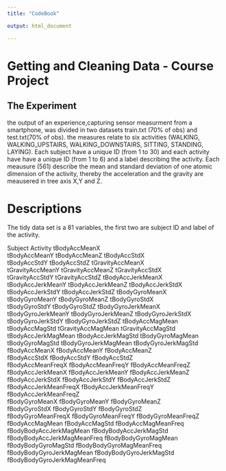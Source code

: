 ```yaml
---
title: "CodeBook"

output: html_document

---
```

# Getting and Cleaning Data - Course Project

## The Experiment

the output of an experience,capturing sensor measurment from a smartphone, was divided in two datasets train.txt (70% of obs) and test.txt(70% of obs). the measures relate to six activities (WALKING, WALKING_UPSTAIRS, WALKING_DOWNSTAIRS, SITTING, STANDING, LAYING). Each subject have a unique ID (from 1 to 30) and each activity have have a unique ID (from 1 to 6) and a label describing the activity.
Each meausure (561) describe the mean and standard deviation of one atomic dimension of the activity, thereby the acceleration and the gravity are meausered in tree axis X,Y and Z.

# Descriptions
The tidy data set is a 81 variables, the first two are subject ID and label of the activity. 
 
 Subject                      Activity                     tBodyAccMeanX               
 tBodyAccMeanY                tBodyAccMeanZ                tBodyAccStdX                
 tBodyAccStdY                 tBodyAccStdZ                 tGravityAccMeanX            
 tGravityAccMeanY             tGravityAccMeanZ             tGravityAccStdX             
 tGravityAccStdY              tGravityAccStdZ              tBodyAccJerkMeanX           
 tBodyAccJerkMeanY            tBodyAccJerkMeanZ            tBodyAccJerkStdX            
 tBodyAccJerkStdY             tBodyAccJerkStdZ             tBodyGyroMeanX              
 tBodyGyroMeanY               tBodyGyroMeanZ               tBodyGyroStdX               
 tBodyGyroStdY                tBodyGyroStdZ                tBodyGyroJerkMeanX          
 tBodyGyroJerkMeanY           tBodyGyroJerkMeanZ           tBodyGyroJerkStdX           
 tBodyGyroJerkStdY            tBodyGyroJerkStdZ            tBodyAccMagMean             
 tBodyAccMagStd               tGravityAccMagMean           tGravityAccMagStd           
 tBodyAccJerkMagMean          tBodyAccJerkMagStd           tBodyGyroMagMean            
 tBodyGyroMagStd              tBodyGyroJerkMagMean         tBodyGyroJerkMagStd         
 fBodyAccMeanX                fBodyAccMeanY                fBodyAccMeanZ               
 fBodyAccStdX                 fBodyAccStdY                 fBodyAccStdZ                
 fBodyAccMeanFreqX            fBodyAccMeanFreqY            fBodyAccMeanFreqZ           
 fBodyAccJerkMeanX            fBodyAccJerkMeanY            fBodyAccJerkMeanZ           
 fBodyAccJerkStdX             fBodyAccJerkStdY             fBodyAccJerkStdZ            
 fBodyAccJerkMeanFreqX        fBodyAccJerkMeanFreqY        fBodyAccJerkMeanFreqZ       
 fBodyGyroMeanX               fBodyGyroMeanY               fBodyGyroMeanZ              
 fBodyGyroStdX                fBodyGyroStdY                fBodyGyroStdZ               
 fBodyGyroMeanFreqX           fBodyGyroMeanFreqY           fBodyGyroMeanFreqZ          
 fBodyAccMagMean              fBodyAccMagStd               fBodyAccMagMeanFreq         
 fBodyBodyAccJerkMagMean      fBodyBodyAccJerkMagStd       fBodyBodyAccJerkMagMeanFreq 
 fBodyBodyGyroMagMean         fBodyBodyGyroMagStd          fBodyBodyGyroMagMeanFreq    
 fBodyBodyGyroJerkMagMean     fBodyBodyGyroJerkMagStd      fBodyBodyGyroJerkMagMeanFreq

